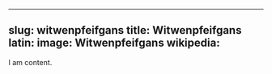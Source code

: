 
---
slug: witwenpfeifgans
title: Witwenpfeifgans
latin:
image: Witwenpfeifgans
wikipedia: 
---

I am content.

